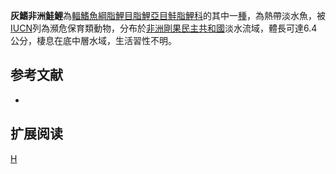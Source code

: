 {{Speciesbox 
| genus = Alestopetersius
| species = nigropterus
| status = EN
| status_system = IUCN3.1
| authority =  [[Poll|Poll]], 1967
| synonyms = *''Hemigrammopetersius nigropterus''<br /><small>Poll, 1967</small>
}}
'''灰鰭非洲鮭鯉'''為[[輻鰭魚綱|輻鰭魚綱]][[脂鯉目|脂鯉目]][[脂鯉亞目|脂鯉亞目]][[鮭脂鯉科|鮭脂鯉科]]的其中一[[種|種]]，為熱帶淡水魚，被[[IUCN|IUCN]]列為瀕危保育類動物，分布於[[非洲|非洲]][[剛果民主共和國|剛果民主共和國]]淡水流域，體長可達6.4公分，棲息在底中層水域，生活習性不明。

==参考文献==
{{refbegin}}
*{{FishBase_species|genus=Alestopetersius|species=nigropterus|year=2014|month=1}}
{{refend}}

== 扩展阅读 ==
{{refbegin}}
{{wikispecies-inline|Alestopetersius nigropterus|灰鰭非洲鮭鯉}}
{{refend}}

{{Taxonbar|from=Q6415984}}

[[Category:非洲鮭鯉屬|H]]


{{魚類小作品}}